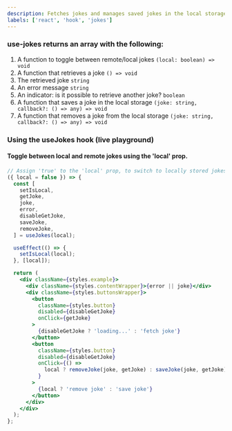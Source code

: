 ```yaml
---
description: Fetches jokes and manages saved jokes in the local storage.
labels: ['react', 'hook', 'jokes']
---
```



### use-jokes returns an array with the following:

1. A function to toggle between remote/local jokes `(local: boolean) => void`
2. A function that retrieves a joke `() => void`
3. The retrieved joke `string`
4. An error message `string`
5. An indicator: is it possible to retrieve another joke? `boolean`
6. A function that saves a joke in the local storage `(joke: string, callback?: () => any) => void`
7. A function that removes a joke from the local storage `(joke: string, callback?: () => any) => void`

### Using the useJokes hook (live playground)

#### Toggle between local and remote jokes using the 'local' prop.

```jsx live
// Assign 'true' to the 'local' prop, to switch to locally stored jokes.
({ local = false }) => {
  const [
    setIsLocal,
    getJoke,
    joke,
    error,
    disableGetJoke,
    saveJoke,
    removeJoke,
  ] = useJokes(local);

  useEffect(() => {
    setIsLocal(local);
  }, [local]);

  return (
    <div className={styles.example}>
      <div className={styles.contentWrapper}>{error || joke}</div>
      <div className={styles.buttonsWrapper}>
        <button
          className={styles.button}
          disabled={disableGetJoke}
          onClick={getJoke}
        >
          {disableGetJoke ? 'loading...' : 'fetch joke'}
        </button>
        <button
          className={styles.button}
          disabled={disableGetJoke}
          onClick={() =>
            local ? removeJoke(joke, getJoke) : saveJoke(joke, getJoke)
          }
        >
          {local ? 'remove joke' : 'save joke'}
        </button>
      </div>
    </div>
  );
};
```

<br />

